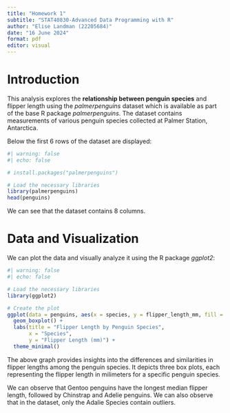 ```yaml
---
title: "Homework 1"
subtitle: "STAT40830-Advanced Data Programming with R"
author: "Elise Landman (22205684)"
date: "16 June 2024"
format: pdf
editor: visual
---
```


# Introduction

This analysis explores the **relationship between penguin species** and flipper length using the *palmerpenguins* dataset which is available as part of the base R package *palmerpenguins*. The dataset contains measurements of various penguin species collected at Palmer Station, Antarctica.

Below the first 6 rows of the dataset are displayed:

```r
#| warning: false
#| echo: false

# install.packages("palmerpenguins")

# Load the necessary libraries
library(palmerpenguins)
head(penguins)
```

We can see that the dataset contains 8 columns.

# Data and Visualization

We can plot the data and visually analyze it using the R package *ggplot2*:

```r
#| warning: false
#| echo: false

# Load the necessary libraries
library(ggplot2)

# Create the plot
ggplot(data = penguins, aes(x = species, y = flipper_length_mm, fill = species)) +
  geom_boxplot() +
  labs(title = "Flipper Length by Penguin Species",
       x = "Species",
       y = "Flipper Length (mm)") +
  theme_minimal()
```

The above graph provides insights into the differences and similarities in flipper lengths among the penguin species. It depicts three box plots, each representing the flipper length in milimeters for a specific penguin species.

We can observe that Gentoo penguins have the longest median flipper length, followed by Chinstrap and Adelie penguins. We can also observe that in the dataset, only the Adalie Species contain outliers.
